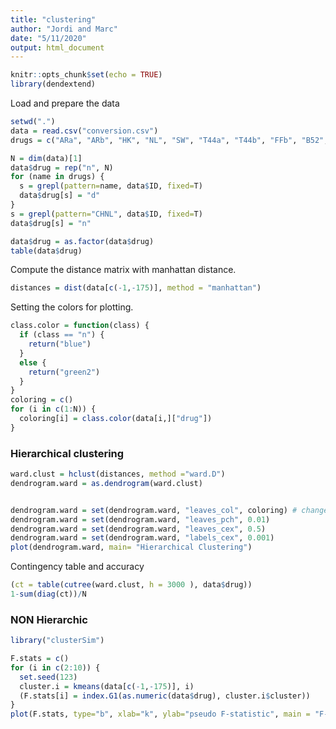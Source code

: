 ```yaml
---
title: "clustering"
author: "Jordi and Marc"
date: "5/11/2020"
output: html_document
---
```


```r
knitr::opts_chunk$set(echo = TRUE)
library(dendextend)
```
Load and prepare the data
```r
setwd(".")
data = read.csv("conversion.csv")
drugs = c("ARa", "ARb", "HK", "NL", "SW", "T44a", "T44b", "FFb", "B52", "PM", "BB", "BS", "FFa", "HMW", "HA", "SWA", "MS", "RI")

N = dim(data)[1]
data$drug = rep("n", N)
for (name in drugs) {
  s = grepl(pattern=name, data$ID, fixed=T)
  data$drug[s] = "d"
}
s = grepl(pattern="CHNL", data$ID, fixed=T)
data$drug[s] = "n"

data$drug = as.factor(data$drug)
table(data$drug)
```

Compute the distance matrix with manhattan distance.
```r
distances = dist(data[c(-1,-175)], method = "manhattan")
```
Setting the colors for plotting.
```r
class.color = function(class) {
  if (class == "n") {
    return("blue")
  }
  else {
    return("green2")
  }
}
coloring = c()
for (i in c(1:N)) {
  coloring[i] = class.color(data[i,]["drug"])
}
```


### Hierarchical clustering

```r
ward.clust = hclust(distances, method ="ward.D")
dendrogram.ward = as.dendrogram(ward.clust)


dendrogram.ward = set(dendrogram.ward, "leaves_col", coloring) # change color
dendrogram.ward = set(dendrogram.ward, "leaves_pch", 0.01)
dendrogram.ward = set(dendrogram.ward, "leaves_cex", 0.5)
dendrogram.ward = set(dendrogram.ward, "labels_cex", 0.001)
plot(dendrogram.ward, main= "Hierarchical Clustering")
```
Contingency table and accuracy
```r
(ct = table(cutree(ward.clust, h = 3000 ), data$drug))
1-sum(diag(ct))/N
```


### NON Hierarchic

```r
library("clusterSim")
```

```r
F.stats = c()
for (i in c(2:10)) {
  set.seed(123)
  cluster.i = kmeans(data[c(-1,-175)], i)
  (F.stats[i] = index.G1(as.numeric(data$drug), cluster.i$cluster))
}
plot(F.stats, type="b", xlab="k", ylab="pseudo F-statistic", main = "F-statistic for k-means clustering")
```
